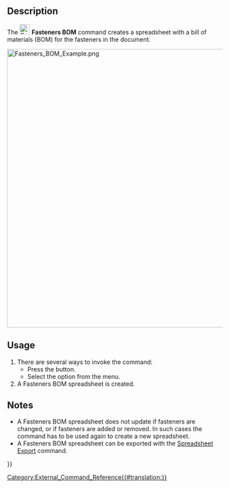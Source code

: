 <languages/>
<translate>

<!--T:1-->
{{Docnav
|[[Fasteners_MatchTypeOuter|MatchTypeOuter]]
|[[Fasteners_ScrewCalculator|ScrewCalculator]]
|[[Fasteners_Workbench|Fasteners]]
|IconL=Fasteners_MatchTypeOuter.svg
|IconR=Fasteners_ScrewCalculator.svg
|IconC=Fasteners_workbench_icon.svg
}}

<!--T:2-->
{{GuiCommand
|Name=Fasteners BOM
|MenuLocation=Fasteners → Generate BOM
|Workbenches=[[Fasteners_Workbench|Fasteners]]
|SeeAlso=[[Spreadsheet_Workbench|Spreadsheet Workbench]]
}}

==Description== <!--T:3-->

<!--T:4-->
The [[Image:Fasteners_BOM.svg|24px]] '''Fasteners BOM''' command creates a spreadsheet with a bill of materials (BOM) for the fasteners in the document.

</translate>
[[Image:Fasteners_BOM_Example.png|650px]]
<translate>
<!--T:22-->
{{Caption|A model with a Fasteners BOM spreadsheet}}

==Usage== <!--T:5-->

<!--T:6-->
# There are several ways to invoke the command:
#* Press the {{Button|[[Image:Fasteners_BOM.svg|16px]] [[Fasteners_BOM|Generate BOM]]}} button.
#* Select the {{MenuCommand|Fasteners → [[Image:Fasteners_BOM.svg|16px]] Generate BOM}} option from the menu.
# A Fasteners BOM spreadsheet is created.

==Notes== <!--T:7-->

<!--T:23-->
* A Fasteners BOM spreadsheet does not update if fasteners are changed, or if fasteners are added or removed. In such cases the command has to be used again to create a new spreadsheet.
* A Fasteners BOM spreadsheet can be exported with the [[Spreadsheet_Export|Spreadsheet Export]] command.


<!--T:21-->
{{Docnav
|[[Fasteners_MatchTypeOuter|MatchTypeOuter]]
|[[Fasteners_ScrewCalculator|ScrewCalculator]]
|[[Fasteners_Workbench|Fasteners]]
|IconL=Fasteners_MatchTypeOuter.svg
|IconR=Fasteners_ScrewCalculator.svg
|IconC=Fasteners_workbench_icon.svg
}}

</translate>
[[Category:External_Command_Reference{{#translation:}}]]
{{Fasteners_Tools_navi{{#translation:}}}}